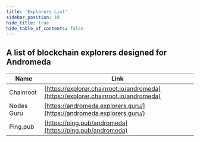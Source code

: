 ```yaml
---
title: 'Explorers List'
sidebar_position: 10
hide_title: true
hide_table_of_contents: false
---
```



<PageTitle iconUrl="img/andromeda-icon.svg" title="Andromeda Explorers List" />

## A list of blockchain explorers designed for Andromeda

| Name             | Link                                                                                               |
| ---------------- | -------------------------------------------------------------------------------------------------- |
| Chainroot        | [https://explorer.chainroot.io/andromeda](https://explorer.chainroot.io/andromeda)                 |
| Nodes Guru        | [https://andromeda.explorers.guru/](https://andromeda.explorers.guru/)                             |
| Ping.pub         | [https://ping.pub/andromeda](https://ping.pub/andromeda)                                           |
